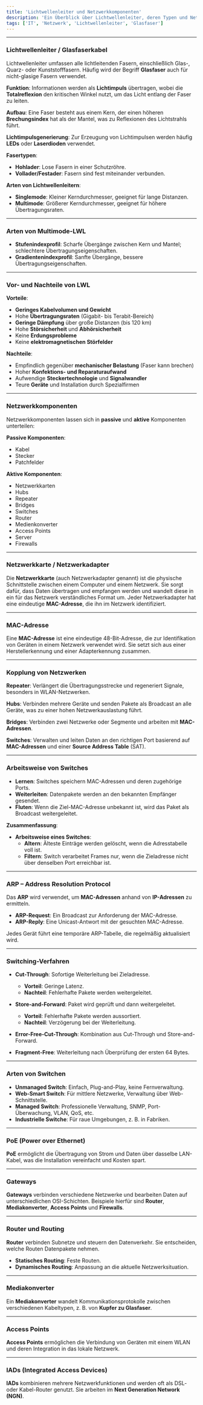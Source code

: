 ```yaml
---
title: 'Lichtwellenleiter und Netzwerkkomponenten'
description: 'Ein Überblick über Lichtwellenleiter, deren Typen und Netzwerkkomponenten in der IT-Infrastruktur.'
tags: ['IT', 'Netzwerk', 'Lichtwellenleiter', 'Glasfaser']
---
```

---
### Lichtwellenleiter / Glasfaserkabel

Lichtwellenleiter umfassen alle lichtleitenden Fasern, einschließlich Glas-, Quarz- oder Kunststofffasern. Häufig wird der Begriff **Glasfaser** auch für nicht-glasige Fasern verwendet.

**Funktion**: Informationen werden als **Lichtimpuls** übertragen, wobei die **Totalreflexion** den kritischen Winkel nutzt, um das Licht entlang der Faser zu leiten. 

**Aufbau**: Eine Faser besteht aus einem Kern, der einen höheren **Brechungsindex** hat als der Mantel, was zu Reflexionen des Lichtstrahls führt.

**Lichtimpulsgenerierung**: Zur Erzeugung von Lichtimpulsen werden häufig **LEDs** oder **Laserdioden** verwendet.

**Fasertypen**:
- **Hohlader**: Lose Fasern in einer Schutzröhre.
- **Vollader/Festader**: Fasern sind fest miteinander verbunden.

**Arten von Lichtwellenleitern**:
- **Singlemode**: Kleiner Kerndurchmesser, geeignet für lange Distanzen.
- **Multimode**: Größerer Kerndurchmesser, geeignet für höhere Übertragungsraten.

---

### Arten von Multimode-LWL

- **Stufenindexprofil**: Scharfe Übergänge zwischen Kern und Mantel; schlechtere Übertragungseigenschaften.
- **Gradientenindexprofil**: Sanfte Übergänge, bessere Übertragungseigenschaften.

---

### Vor- und Nachteile von LWL

**Vorteile**:
- **Geringes Kabelvolumen und Gewicht**
- Hohe **Übertragungsraten** (Gigabit- bis Terabit-Bereich)
- **Geringe Dämpfung** über große Distanzen (bis 120 km)
- Hohe **Störsicherheit** und **Abhörsicherheit**
- Keine **Erdungsprobleme**
- Keine **elektromagnetischen Störfelder**

**Nachteile**:
- Empfindlich gegenüber **mechanischer Belastung** (Faser kann brechen)
- Hoher **Konfektions- und Reparaturaufwand**
- Aufwendige **Steckertechnologie** und **Signalwandler**
- Teure **Geräte** und Installation durch Spezialfirmen

---

### Netzwerkkomponenten

Netzwerkkomponenten lassen sich in **passive** und **aktive** Komponenten unterteilen:

**Passive Komponenten**:
- Kabel
- Stecker
- Patchfelder

**Aktive Komponenten**:
- Netzwerkkarten
- Hubs
- Repeater
- Bridges
- Switches
- Router
- Medienkonverter
- Access Points
- Server
- Firewalls

---

### Netzwerkkarte / Netzwerkadapter

Die **Netzwerkkarte** (auch Netzwerkadapter genannt) ist die physische Schnittstelle zwischen einem Computer und einem Netzwerk. Sie sorgt dafür, dass Daten übertragen und empfangen werden und wandelt diese in ein für das Netzwerk verständliches Format um. Jeder Netzwerkadapter hat eine eindeutige **MAC-Adresse**, die ihn im Netzwerk identifiziert.

---

### MAC-Adresse

Eine **MAC-Adresse** ist eine eindeutige 48-Bit-Adresse, die zur Identifikation von Geräten in einem Netzwerk verwendet wird. Sie setzt sich aus einer Herstellerkennung und einer Adapterkennung zusammen.

---

### Kopplung von Netzwerken

**Repeater**: Verlängert die Übertragungsstrecke und regeneriert Signale, besonders in WLAN-Netzwerken.

**Hubs**: Verbinden mehrere Geräte und senden Pakete als Broadcast an alle Geräte, was zu einer hohen Netzwerkauslastung führt.

**Bridges**: Verbinden zwei Netzwerke oder Segmente und arbeiten mit **MAC-Adressen**.

**Switches**: Verwalten und leiten Daten an den richtigen Port basierend auf **MAC-Adressen** und einer **Source Address Table** (SAT).

---

### Arbeitsweise von Switches

- **Lernen**: Switches speichern MAC-Adressen und deren zugehörige Ports.
- **Weiterleiten**: Datenpakete werden an den bekannten Empfänger gesendet.
- **Fluten**: Wenn die Ziel-MAC-Adresse unbekannt ist, wird das Paket als Broadcast weitergeleitet.

**Zusammenfassung**:

- **Arbeitsweise eines Switches**:
  - **Altern**: Älteste Einträge werden gelöscht, wenn die Adresstabelle voll ist.
  - **Filtern**: Switch verarbeitet Frames nur, wenn die Zieladresse nicht über denselben Port erreichbar ist.

---

### ARP – Address Resolution Protocol

Das **ARP** wird verwendet, um **MAC-Adressen** anhand von **IP-Adressen** zu ermitteln. 

- **ARP-Request**: Ein Broadcast zur Anforderung der MAC-Adresse.
- **ARP-Reply**: Eine Unicast-Antwort mit der gesuchten MAC-Adresse.

Jedes Gerät führt eine temporäre ARP-Tabelle, die regelmäßig aktualisiert wird.

---

### Switching-Verfahren

- **Cut-Through**: Sofortige Weiterleitung bei Zieladresse. 
  - **Vorteil**: Geringe Latenz.
  - **Nachteil**: Fehlerhafte Pakete werden weitergeleitet.
  
- **Store-and-Forward**: Paket wird geprüft und dann weitergeleitet.
  - **Vorteil**: Fehlerhafte Pakete werden aussortiert.
  - **Nachteil**: Verzögerung bei der Weiterleitung.

- **Error-Free-Cut-Through**: Kombination aus Cut-Through und Store-and-Forward.
- **Fragment-Free**: Weiterleitung nach Überprüfung der ersten 64 Bytes.

---

### Arten von Switchen

- **Unmanaged Switch**: Einfach, Plug-and-Play, keine Fernverwaltung.
- **Web-Smart Switch**: Für mittlere Netzwerke, Verwaltung über Web-Schnittstelle.
- **Managed Switch**: Professionelle Verwaltung, SNMP, Port-Überwachung, VLAN, QoS, etc.
- **Industrielle Switche**: Für raue Umgebungen, z. B. in Fabriken.

---

### PoE (Power over Ethernet)

**PoE** ermöglicht die Übertragung von Strom und Daten über dasselbe LAN-Kabel, was die Installation vereinfacht und Kosten spart.

---

### Gateways

**Gateways** verbinden verschiedene Netzwerke und bearbeiten Daten auf unterschiedlichen OSI-Schichten. Beispiele hierfür sind **Router**, **Mediakonverter**, **Access Points** und **Firewalls**.

---

### Router und Routing

**Router** verbinden Subnetze und steuern den Datenverkehr. Sie entscheiden, welche Routen Datenpakete nehmen.

- **Statisches Routing**: Feste Routen.
- **Dynamisches Routing**: Anpassung an die aktuelle Netzwerksituation.

---

### Mediakonverter

Ein **Mediakonverter** wandelt Kommunikationsprotokolle zwischen verschiedenen Kabeltypen, z. B. von **Kupfer zu Glasfaser**.

---

### Access Points

**Access Points** ermöglichen die Verbindung von Geräten mit einem WLAN und deren Integration in das lokale Netzwerk.

---

### IADs (Integrated Access Devices)

**IADs** kombinieren mehrere Netzwerkfunktionen und werden oft als DSL- oder Kabel-Router genutzt. Sie arbeiten im **Next Generation Network (NGN)**.
